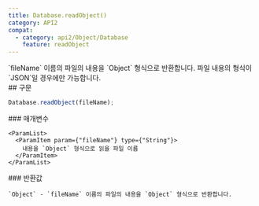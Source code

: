 ```yaml
---
title: Database.readObject()
category: API2
compat:
  - category: api2/Object/Database
    feature: readObject
---
```


<Section>
  `fileName` 이름의 파일의 내용을 `Object` 형식으로 반환합니다. 파일 내용의 형식이 `JSON`일 경우에만 가능합니다.
</Section>
<Section>
  ## 구문

  ~~~js
  Database.readObject(fileName);
  ~~~

  <Section>
    ### 매개변수

    <ParamList>
      <ParamItem param={"fileName"} type={"String"}>
        내용을 `Object` 형식으로 읽을 파일 이름
      </ParamItem>
    </ParamList>
  </Section>
  <Section>
    ### 반환값

    `Object` - `fileName` 이름의 파일의 내용을 `Object` 형식으로 반환합니다.
  </Section>
</Section>